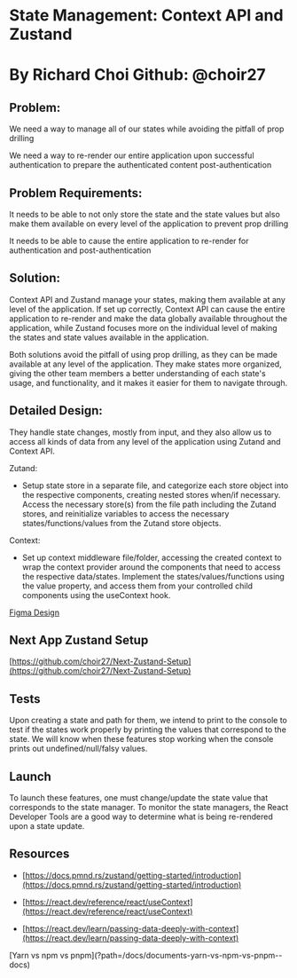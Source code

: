 
# State Management: Context API and Zustand

# By Richard Choi Github: @choir27

## Problem:

We need a way to manage all of our states while avoiding the pitfall of prop drilling

We need a way to re-render our entire application upon successful authentication to prepare the authenticated content post-authentication

## Problem Requirements:

It needs to be able to not only store the state and the state values but also make them available on every level of the application to prevent prop drilling

It needs to be able to cause the entire application to re-render for authentication and post-authentication

## Solution:

Context API and Zustand manage your states, making them available at any level of the application. If set up correctly, Context API can cause the entire application to re-render and make the data globally available throughout the application, while Zustand focuses more on the individual level of making the states and state values available in the application.

Both solutions avoid the pitfall of using prop drilling, as they can be made available at any level of the application. They make states more organized, giving the other team members a better understanding of each state's usage, and functionality, and it makes it easier for them to navigate through.

## Detailed Design:

They handle state changes, mostly from input, and they also allow us to access all kinds of data from any level of the application using Zutand and Context API.

Zutand:

- Setup state store in a separate file, and categorize each store object into the respective components, creating nested stores when/if necessary. Access the necessary store(s) from the file path including the Zutand stores, and reinitialize variables to access the necessary states/functions/values from the Zutand store objects.

Context:

- Set up context middleware file/folder, accessing the created context to wrap the context provider around the components that need to access the respective data/states. Implement the states/values/functions using the value property, and access them from your controlled child components using the useContext hook.

[Figma Design](https://www.figma.com/file/U2iFdSq8BkBfBs0Bm5oyXd/State-Management-Detailed-Design?type=whiteboard&node-id=0-1&t=5t5u3cnQbod40HV4-0)

## Next App Zustand Setup

[https://github.com/choir27/Next-Zustand-Setup](https://github.com/choir27/Next-Zustand-Setup)

## Tests

Upon creating a state and path for them, we intend to print to the console to test if the states work properly by printing the values that correspond to the state. We will know when these features stop working when the console prints out undefined/null/falsy values.

## Launch

To launch these features, one must change/update the state value that corresponds to the state manager. To monitor the state managers, the React Developer Tools are a good way to determine what is being re-rendered upon a state update.

## Resources

- [https://docs.pmnd.rs/zustand/getting-started/introduction](https://docs.pmnd.rs/zustand/getting-started/introduction)

- [https://react.dev/reference/react/useContext](https://react.dev/reference/react/useContext)

- [https://react.dev/learn/passing-data-deeply-with-context](https://react.dev/learn/passing-data-deeply-with-context)

<div className="doc_nav_links">
  [Yarn vs npm vs pnpm](?path=/docs/documents-yarn-vs-npm-vs-pnpm--docs)
</div>
